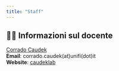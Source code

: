```yaml
---
title: "Staff"
---
```



## 👨‍🏫 Informazioni sul docente

[Corrado Caudek](https://www.unifi.it/p-doc2-2008-0-A-2c2a342f3b29-1.html)<br>
**Email**: corrado.caudek(at)unifi(dot)it<br>
**Website**: [caudeklab](https://ccaudek.github.io/caudeklab)</br>

